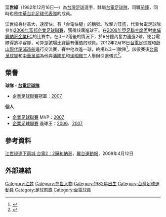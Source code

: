 {{Football player infobox
| playername= 江世祿
| image = 
| fullname = 江世祿
| englishfullname = Chiang Shih-lu 
| nickname = 
| height = 1.80 m
| dateofbirth = {{birth date and age|1982|12|16}}
| cityofbirth = [[臺北|臺北]]
| countryofbirth = [[台灣|台灣]]
| position = [[前鋒_(足球)|前鋒]]
| currentclub  = 退休
| clubnumber = 
| youthyears = 
| youthclubs = 
| years = 2002 -2012
| clubs = [[台電足球隊|台電]]
| caps(goals) =  (18) 
| pcupdate = 76
| nationalyears = 2003(?) - 2012
| nationalteam =[[中華臺北足球代表隊|中華臺北]] 
| nationalcaps(goals) = 
| ntupdate =2008年4月13日
}}
'''江世祿'''（1982年12月16日—）為[[台灣|台灣]][[足球|足球]]選手，隸屬[[台電足球隊|台電足球隊]]，司職[[前鋒_(足球)|前鋒]]，同時也是[[中華台北足球代表隊|中華台北足球代表隊]]的成員。

江世祿身材高大，速度快，有「台電快腿」的稱號。攻擊力旺盛，代表台電足球隊參加[[2006年富邦企業足球聯賽|2006年富邦企業足球聯賽]]，獲得該屆進球王。在[[2008年亞足聯主席盃|2008年亞足聯主席盃]]對[[柬埔寨|柬埔寨]][[納哥企業FC|納哥企業FC]]的比賽中，在0－2落後的情況下，於6分鐘內奮力連進2球，使台電隊得追平客隊，可算是該場比賽最有價值的球員。2012年2月16日[[台電足球隊|台電足球隊]]和[[蔚山現代尾浦造船|蔚山現代尾浦造船]]進行交流賽，賽中他攻進一球，終場以3－1敗陣<ref>{{cite news|url=https://sports.ettoday.net/news/25607|title=足球／中韓交流賽　台電1比3落敗|publisher=ETtoday|author=體育中心／綜合報導|date=2012-02-17|accessdate=2020-09-06|archive-date=2020-09-06|archive-url=https://web.archive.org/web/20200906053032/https://sports.ettoday.net/news/25607|dead-url=no}}</ref>，該役賽後[[台電足球隊|台電足球隊]]和[[中華足協|中華足協]]為他與[[潘國凱|潘國凱]]和[[涂明楓|涂明楓]]三人舉辦引退儀式<ref>{{cite news|url=https://tw.news.yahoo.com/%E4%B8%BB%E5%B8%AD%E7%9B%83-%E5%86%8D%E6%88%B0%E4%B8%BB%E5%B8%AD%E7%9B%83-%E5%8F%B0%E9%9B%BB%E6%9C%89%E6%9C%9B%E6%99%89%E7%B4%9A-102424096.html|title=主席盃／再戰主席盃 台電有望晉級|publisher=今日新聞|author=洪偵源|date=2012-05-04|accessdate=2020-09-06|archive-date=2020-09-06|archive-url=https://web.archive.org/web/20200906053422/https://tw.news.yahoo.com/%E4%B8%BB%E5%B8%AD%E7%9B%83-%E5%86%8D%E6%88%B0%E4%B8%BB%E5%B8%AD%E7%9B%83-%E5%8F%B0%E9%9B%BB%E6%9C%89%E6%9C%9B%E6%99%89%E7%B4%9A-102424096.html|dead-url=no}}</ref>。
==榮譽==
'''球隊 - [[台電足球隊|台電足球隊]]''' 
*[[企業足球聯賽|企業足球聯賽]]冠軍：[[2007年企業足球聯賽|2007]] 
'''個人''' 
*[[企業足球聯賽|企業足球聯賽]] MVP：[[2007年企業足球聯賽|2007]] 
*[[企業足球聯賽|企業足球聯賽]] 進球王：[[2006年企業足球聯賽|2006]]、[[2007年企業足球聯賽|2007]] 

==參考資料==
{{reflist}}
[https://web.archive.org/web/20080413225617/http://www.ltsports.com.tw/main/news.asp?no=57256&N_Class=4 江世祿連下兩城 台電2：2逼和納哥]，[[麗台運動報|麗台運動報]]，2008年4月12日
==外部連結==
{{2011年聯發科技全國城市足球聯賽 高縣台電隊}}

{{2005年東亞足球錦標賽中華台北男子足球代表隊}}
{{DEFAULTSORT:Chiang, Shih-lu}}
[[Category:江姓|Category:江姓]]
[[Category:在世人物|Category:在世人物]]
[[Category:1982年出生|Category:1982年出生]]
[[Category:台灣足球運動員|Category:台灣足球運動員]]
[[Category:足球前鋒|Category:足球前鋒]]
[[Category:台電球員|Category:台電球員]]